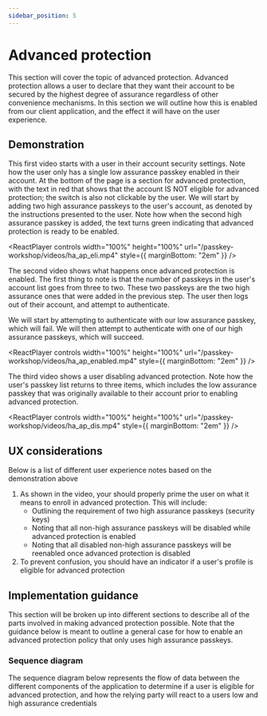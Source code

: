 ```yaml
---
sidebar_position: 5
---
```



# Advanced protection

This section will cover the topic of advanced protection. Advanced protection allows a user to declare that they want their account to be secured by the highest degree of assurance regardless of other convenience mechanisms. In this section we will outline how this is enabled from our client application, and the effect it will have on the user experience.

## Demonstration

This first video starts with a user in their account security settings. Note how the user only has a single low assurance passkey enabled in their account. At the bottom of the page is a section for advanced protection, with the text in red that shows that the account IS NOT eligible for advanced protection; the switch is also not clickable by the user. We will start by adding two high assurance passkeys to the user's account, as denoted by the instructions presented to the user. Note how when the second high assurance passkey is added, the text turns green indicating that advanced protection is ready to be enabled.

<ReactPlayer
  controls
  width="100%"
  height="100%"
  url="/passkey-workshop/videos/ha_ap_eli.mp4"
  style={{ marginBottom: "2em" }}
/>

The second video shows what happens once advanced protection is enabled. The first thing to note is that the number of passkeys in the user's account list goes from three to two. These two passkeys are the two high assurance ones that were added in the previous step. The user then logs out of their account, and attempt to authenticate.

We will start by attempting to authenticate with our low assurance passkey, which will fail. We will then attempt to authenticate with one of our high assurance passkeys, which will succeed.

<ReactPlayer
  controls
  width="100%"
  height="100%"
  url="/passkey-workshop/videos/ha_ap_enabled.mp4"
  style={{ marginBottom: "2em" }}
/>

The third video shows a user disabling advanced protection. Note how the user's passkey list returns to three items, which includes the low assurance passkey that was originally available to their account prior to enabling advanced protection.

<ReactPlayer
  controls
  width="100%"
  height="100%"
  url="/passkey-workshop/videos/ha_ap_dis.mp4"
  style={{ marginBottom: "2em" }}
/>

## UX considerations

Below is a list of different user experience notes based on the demonstration above

1. As shown in the video, your should properly prime the user on what it means to enroll in advanced protection. This will include:
   - Outlining the requirement of two high assurance passkeys (security keys)
   - Noting that all non-high assurance passkeys will be disabled while advanced protection is enabled
   - Noting that all disabled non-high assurance passkeys will be reenabled once advanced protection is disabled
2. To prevent confusion, you should have an indicator if a user's profile is eligible for advanced protection

## Implementation guidance

This section will be broken up into different sections to describe all of the parts involved in making advanced protection possible. Note that the guidance below is meant to outline a general case for how to enable an advanced protection policy that only uses high assurance passkeys.

### Sequence diagram

The sequence diagram below represents the flow of data between the different components of the application to determine if a user is eligible for advanced protection, and how the relying party will react to a users low and high assurance credentials
